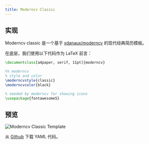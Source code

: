 ```yaml
---
title: Moderncv Classic
---
```


## 实现

Moderncv classic 是一个基于 [xdanaux/moderncv](https://github.com/xdanaux/moderncv) 的现代经典简历模板。

在底层，我们使用以下代码作为 LaTeX 前言：

```latex lineNumbers
\documentclass[a4paper, serif, 11pt]{moderncv}

%% moderncv
% style and color
\moderncvstyle{classic}
\moderncvcolor{black}

% needed by moderncv for showing icons
\usepackage{fontawesome5}
```

## 预览

![Moderncv Classic Template](/static/images/docs/layout/templates/moderncv-classic-template.png)

从 [Github](https://github.com/yamlresume/web/tree/main/content/docs/layout/templates/static/resources/moderncv-classic-template.yml) 下载 YAML 代码。
